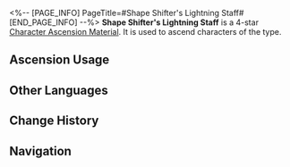 <%-- [PAGE_INFO]
PageTitle=#Shape Shifter's Lightning Staff#
[END_PAGE_INFO] --%>
{{Item Infobox
|id          = 110414
|image       = Item Shape Shifter's Lightning Staff.png
|type        = Character Ascension Material
|invCategory = Upgrade Materials
|rarity      = 4
|effect      = 
|description = A wooden staff with a pointed tip. It belonged to a shape shifter from the Disciples of Sanctus Medicus. Can be used for the Ascension of Lightning characters.
|source1     = [[Stagnant Shadow: Stargazer Navalia]]
|source2     = [[Stagnant Shadow (Stargazer Navalia)]]
|source3     = [[Omni-Synthesizer]] &mdash; Material Exchange
}}
{{Description|According to ancient Xianzhou records, those who have ascended can summon lightning and command the wind. The Disciples of Sanctus Medicus claimed to have inherited the way of the gods. By demonstrating godly power, the disciples gathered large numbers of worshipers in secret. Branches of lightning coil around this wooden staff &mdash; could it be that the disciples were indeed no mere mortals?<br /><br />''"The mortal body is but an illusion. Truth is only revealed to those who choose to ascend."''}}
'''Shape Shifter's Lightning Staff''' is a 4-star [[Character Ascension Material]]. It is used to ascend characters of the {{Color|Lightning|link=1}} type.

==Ascension Usage==
{{Ascension Usage}}

==Other Languages==
{{Other Languages
|en   = Shape Shifter's Lightning Staff
|zhs  = 炼形者雷枝
|zht  = 煉形者雷枝
|ja   = 鍛錬者の雷枝
|ko   = 조형자의 번개 지팡이
|es   = Báculo del Cambiaformas
|fr   = Bâton de foudre du métamorphe
|ru   = Электрический посох оборотня
|th   = Shape Shifter's Lightning Staff
|vi   = Gậy Lôi Nhà Luyện Hình
|de   = Blitzstab des Gestaltenwandlers
|id   = Shape Shifter's Lightning Staff
|pt   = Bastão de Raio de Transformador
}}

==Change History==
{{Change History|1.0}}

==Navigation==
{{Upgrade Material Navbox}}